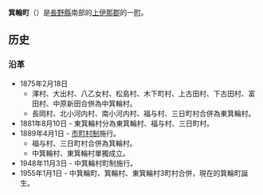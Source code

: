 {{日本町村|
自治體名=箕輪|
町村=町|
圖像=[[File:Akasoba-no-sato.jpg|240px]]|
圖像說明=[[信州伊那高原紅蕎麥之鄉|信州伊那高原紅蕎麥之鄉]]|
町村章=|
日文原名=箕輪町|
平假名=みのわまち|
羅馬字拼音=Minowa-machi|
都道府縣=長野縣|
支廳=|
郡=上伊那郡|
編號=20383-1|
面積=86.12|
邊界未定=|
人口=23,560|
統計時間=2007年6月1日|
自治體=[[諏訪市|諏訪市]]、[[伊那市|伊那市]]、[[辰野町|辰野町]]、[[南箕輪村|南箕輪村]]|
樹=|
花=|
鳥=|
其他象徵物=|
其他象徵=|
郵遞區號=399-4695|
所在地=上伊那郡箕輪町中箕輪10298|
電話號碼=265-79-3111|
外部連結=http://www1.town.minowa.nagano.jp/ |
經度=|
緯度=|
地圖=|
註記=
}}
'''箕輪町'''（{{jpn|j=箕輪町|hg=みのわまち|rm=Minowa machi|f=y}}）是[[長野縣|長野縣]]南部的[[上伊那郡|上伊那郡]]的一[[町|町]]。

==历史==
===沿革===
*1875年2月18日
**澤村、大出村、八乙女村、松島村、木下町村、上古田村、下古田村、富田村、中原新田合併為中箕輪村。
**長岡村、北小河内村、南小河内村、福与村、三日町村合併為東箕輪村。
*1881年8月10日 - 東箕輪村分為東箕輪村、福与村、三日町村。
*1889年4月1日 - [[市町村制|市町村制]]施行。
**福与村、三日町村合併為箕輪村。
**中箕輪村、東箕輪村單獨成立。
*1948年11月3日 - 中箕輪村町制施行。
*1955年1月1日 - 中箕輪町、箕輪村、東箕輪村3町村合併，現在的箕輪町誕生。

{{長野縣}}{{Authority control}}